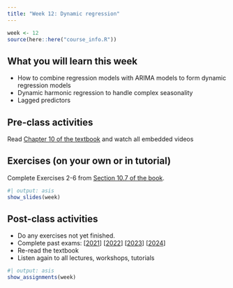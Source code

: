 ```yaml
---
title: "Week 12: Dynamic regression"
---
```


```r
week <- 12
source(here::here("course_info.R"))
```

## What you will learn this week

* How to combine regression models with ARIMA models to form dynamic regression models
* Dynamic harmonic regression to handle complex seasonality
* Lagged predictors

## Pre-class activities

Read [Chapter 10 of the textbook](https://otexts.com/fpp3/dynamic.html) and watch all embedded videos

## Exercises (on your own or in tutorial)

Complete Exercises 2-6 from [Section 10.7 of the book](https://otexts.com/fpp3/dynamic-exercises.html).

<!-- [**Solutions to Exercises**](ex12-sol.qmd) -->

```r
#| output: asis
show_slides(week)
```

## Post-class activities

* Do any exercises not yet finished.
* Complete past exams:  [[2021](/exams/exam_2022.pdf)] [[2022](/exams/exam_2022.pdf)] [[2023](/exams/exam_2023.pdf)] [[2024](/exams/exam_2024.pdf)]
* Re-read the textbook
* Listen again to all lectures, workshops, tutorials


```r
#| output: asis
show_assignments(week)
```
